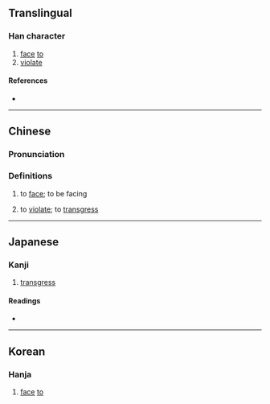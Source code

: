 {{character info}}
==Translingual==

===Han character===
{{Han char|rn=9|rad=人|as=09|sn=11|four=21260|canj=OMWL|ids=⿰亻面}}

# [[face]] [[to]]
# [[violate]]

====References====
* {{Han ref|kx=0111.260|dkj=00890|dj=0237.230|hdz=10188.060|uh=506D|ud=20589|bh=B0C1|bd=45249}}

----

==Chinese==
{{zh-forms}}

===Pronunciation===
{{zh-pron
|m=miǎn
|c=min5,min6
|mc=y
|oc=y
|cat=v
}}

===Definitions===
{{zh-hanzi}}

# {{lb|zh|literary}} to [[face]]; to be facing
# {{lb|zh|literary}} to [[violate]]; to [[transgress]]
#: {{zh-x|固 時俗 之 工巧 兮，偭{miǎn} 規矩 而 改錯。|ref=Chuci}}

----

==Japanese==

===Kanji===
{{ja-kanji|grade=|rs=人09}}

# [[transgress]]

====Readings====
* {{ja-readings|on=[[べん]] (ben), [[めん]] (men)|kun=[[むかう]] (mukau), [[そむく]] (somuku), [[かなう]] (kanau)}}

----

==Korean==

===Hanja===
{{ko-hanja|면}}

# [[face]] [[to]]